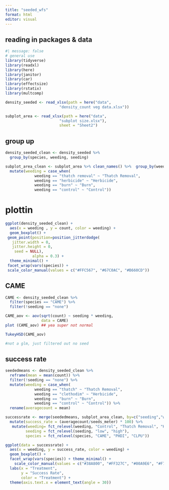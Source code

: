 ```yaml
---
title: "seeded_wfs"
format: html
editor: visual
---
```


## reading in packages & data

```r
#| message: false
# general use
library(tidyverse)
library(readxl)
library(here)
library(janitor)
library(car)
library(effectsize)
library(rstatix)
library(multcomp)

density_seeded <- read_xlsx(path = here("data", 
                        "density_count veg data.xlsx"))

subplot_area <- read_xlsx(path = here("data", 
                        "subplot size.xlsx"),
                        sheet = "Sheet2")
```

## group up
```r
density_seeded_clean <- density_seeded %>% 
  group_by(species, weeding, seeding)

subplot_area_clean <- subplot_area %>% clean_names() %>%  group_by(weeding, seeding) %>% filter(! seeding =="none") %>% 
  mutate(weeding = case_when(
             weeding == "thatch removal" ~ "Thatch Removal",
             weeding == "herbicide" ~ "Herbicide",
             weeding == "burn" ~ "Burn",
             weeding == "control" ~ "Control"))
```

# plottin
```r
ggplot(density_seeded_clean) +
  aes(x = weeding , y = count, color = weeding) +
  geom_boxplot() +
 geom_point(position=position_jitterdodge(
   jitter.width = 0,
   jitter.height = 0,
    seed = NULL),
            alpha = 0.3) +
  theme_minimal() +
 facet_wrap(vars(species)) +
 scale_color_manual(values = c("#FFC567", "#67C0AC", "#B660CD"))
```

## CAME
```r
CAME <- density_seeded_clean %>% 
  filter(species == "CAME") %>% 
  filter(!seeding == "none")

CAME_aov <- aov(sqrt(count) ~ seeding * weeding,
                data = CAME)
plot (CAME_aov) ## yea super not normal

TukeyHSD(CAME_aov)

#not a glm, just filtered out no seed

```

## success rate
```r
seededmeans <- density_seeded_clean %>% 
  reframe(mean = mean(count)) %>% 
  filter(!seeding == "none") %>% 
  mutate(weeding = case_when(
             weeding == "thatch" ~ "Thatch Removal",
             weeding == "clethodim" ~ "Herbicide",
             weeding == "burn" ~ "Burn",
             weeding == "control" ~ "Control")) %>% 
  rename(averagecount = mean)

successrate <- merge(seededmeans, subplot_area_clean, by=c("seeding","weeding", "species")) %>% 
  mutate(success_rate = (averagecount/seeds_meter) * 100) %>% 
   mutate(weeding= fct_relevel(weeding, "Control", "Thatch Removal", "Herbicide", "Burn"),
         seeding = fct_relevel(seeding, "low", "high"),
         species = fct_relevel(species, "CAME", "PHDI", "CLPU"))
```


```r
ggplot(data = successrate) +
  aes(x = weeding, y = success_rate, color = weeding) +
  geom_boxplot() +
  facet_wrap(vars(species)) + theme_minimal() +
    scale_color_manual(values = c("#38A800", "#FF327C", "#00A9E6", "#F77600")) +
  labs(x = "Treatment",
       y = "Success Rate",
       color = "Treatment") +
  theme(axis.text.x = element_text(angle = 30))
```
